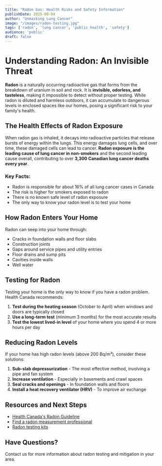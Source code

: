 ```yaml
---
title: "Radon Gas: Health Risks and Safety Information"
publishDate: 2025-08-04
author: "Unmasking Lung Cancer"
image: "/images/radon-testing.jpg"
tags: ['radon', 'lung cancer', 'public health', 'safety']
audience: 'public'
draft: false
---
```


# Understanding Radon: An Invisible Threat

**Radon** is a naturally occurring radioactive gas that forms from the breakdown of uranium in soil and rock. It is **invisible, odorless, and tasteless**, making it impossible to detect without proper testing. While radon is diluted and harmless outdoors, it can accumulate to dangerous levels in enclosed spaces like our homes, posing a significant risk to your family's health.

## The Health Effects of Radon Exposure

When radon gas is inhaled, it decays into radioactive particles that release bursts of energy within the lungs. This energy damages lung cells, and over time, these damaged cells can lead to cancer. **Radon exposure is the leading cause of lung cancer in non-smokers** and the second leading cause overall, contributing to over **3,300 Canadian lung cancer deaths every year**.

### Key Facts:
- Radon is responsible for about 16% of all lung cancer cases in Canada
- The risk is higher for smokers exposed to radon
- There is no known safe level of radon exposure
- The only way to know your radon level is to test your home

## How Radon Enters Your Home

Radon can seep into your home through:
- Cracks in foundation walls and floor slabs
- Construction joints
- Gaps around service pipes and utility entries
- Floor drains and sump pits
- Cavities inside walls
- Well water

## Testing for Radon

Testing your home is the only way to know if you have a radon problem. Health Canada recommends:
1. **Test during the heating season** (October to April) when windows and doors are typically closed
2. **Use a long-term test** (minimum 3 months) for the most accurate results
3. **Test the lowest lived-in level** of your home where you spend 4 or more hours per day

## Reducing Radon Levels

If your home has high radon levels (above 200 Bq/m³), consider these solutions:

1. **Sub-slab depressurization** - The most effective method, involving a pipe and fan system
2. **Increase ventilation** - Especially in basements and crawl spaces
3. **Seal cracks and openings** - In foundation walls and floors
4. **Install a heat recovery ventilator (HRV)** - To improve air exchange

## Resources and Next Steps

- [Health Canada's Radon Guideline](https://www.canada.ca/en/health-canada/services/health-risks-safety/radiation/radon.html)
- [Find a radon measurement professional](https://www.c-nrpp.ca/)
- [Radon testing kits](https://www.takeactiononradon.ca/test/radon-test-kits/)

## Have Questions?

Contact us for more information about radon testing and mitigation in your area.
